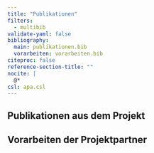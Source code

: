 ```yaml
---
title: "Publikationen"
filters:
  - multibib
validate-yaml: false
bibliography:
  main: publikationen.bib
  vorarbeiten: vorarbeiten.bib
citeproc: false
reference-section-title: ""
nocite: |
  @*
csl: apa.csl
---
```


## Publikationen aus dem Projekt

::: {#refs-main}
:::

## Vorarbeiten der Projektpartner

::: {#refs-vorarbeiten}
:::
